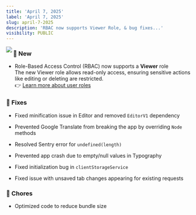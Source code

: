 ```yaml
---
title: 'April 7, 2025'
label: 'April 7, 2025'
slug: april-7-2025
description: 'RBAC now supports Viewer Role, & bug fixes...'
visibility: PUBLIC
---
```

<img src="/images/april-7-2025/cec16075-5417-4575-92e9-48ba5ab7b2cc.png" align="left" fullwidth="false" />

### 🚀 New

* Role-Based Access Control (RBAC) now supports a **Viewer** role\
  The new Viewer role allows read-only access, ensuring sensitive actions like editing or deleting are restricted.\
  👉 [Learn more about user roles](/general/others/workspace/user-roles)

### 🐛 Fixes

* Fixed minification issue in Editor and removed `EditorV1` dependency

* Prevented Google Translate from breaking the app by overriding `Node` methods

* Resolved Sentry error for `undefined(length)`

* Prevented app crash due to empty/null values in Typography

* Fixed initialization bug in `clientStorageService`

* Fixed issue with unsaved tab changes appearing for existing requests

### 🧹 Chores

* Optimized code to reduce bundle size
